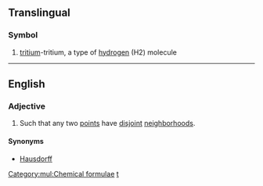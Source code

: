 {{also|T2}}
==Translingual==

===Symbol===
{{head|mul|symbol}}

# {{context|inorganic compound|lang=mul}} [[tritium]]-tritium, a type of [[hydrogen]] (H2) molecule

[[Category:mul:Chemical formulae]]

----

==English==

===Adjective===
{{en-adj|-}}

# {{context|topology|of a [[topological space]]}} Such that any two [[point]]s have [[disjoint]] [[neighborhood]]s.

====Synonyms====
* [[Hausdorff]]

[[Category:English terms spelled with ₂|t]]